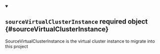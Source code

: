 


<details className="config-field" data-expandable="true" open>
<summary>

## `sourceVirtualClusterInstance` <span className="config-field-required" data-required="false">required</span> <span className="config-field-type">object</span> <span className="config-field-default"></span> <span className="config-field-enum"></span> {#sourceVirtualClusterInstance}

SourceVirtualClusterInstance is the virtual cluster instance to migrate into this project

</summary>

<PartialSourceVirtualClusterInstancereference />


</details>
